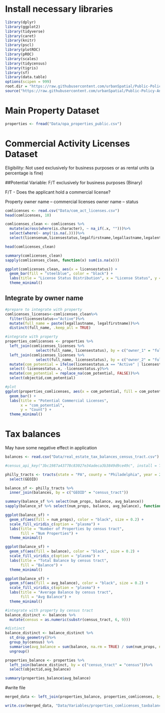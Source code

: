 # Install necessary libraries
```r
library(dplyr)
library(ggplot2)
library(tidyverse)
library(caret)
library(knitr) 
library(pscl)
library(plotROC)
library(pROC)
library(scales)
library(tidycensus)
library(tigris)
library(sf)
library(data.table)
options(scipen = 999)
root.dir = "https://raw.githubusercontent.com/urbanSpatial/Public-Policy-Analytics-Landing/master/DATA/"
source("https://raw.githubusercontent.com/urbanSpatial/Public-Policy-Analytics-Landing/master/functions.r")
```

# Main Property Dataset
```r
properties <- fread("Data/opa_properties_public.csv")
```

# Commercial Activity Licenses Dataset

Eligibility: Not used exclusively for business purposes or as rental units (a percentage is fine) 

##Potential Variable: F/T exclusively for business purposes (Binary) 

F/T - Does the applicant hold a commercial license?  

Property owner name – commercial licenses owner name -- status 

```r
comlicenses <- read.csv("Data/com_act_licenses.csv")
head(comlicenses, 10)
```

```r

comlicenses_clean <- comlicenses %>% 
  mutate(across(where(is.character), ~ na_if(.x, "")))%>%
  select(where(~ any(!is.na(.))))%>%
  select(licensenum,licensestatus,legalfirstname,legallastname,legalentityid)

head(comlicenses_clean)

```

```r

summary(comlicenses_clean)
sapply(comlicenses_clean, function(x) sum(is.na(x)))

```


```r
ggplot(comlicenses_clean, aes(x = licensestatus)) +
  geom_bar(fill = "steelblue", color = "black") +
  labs(title = "License Status Distribution", x = "License Status", y = "Count") +
  theme_minimal()
```

## Integrate by owner name

```r
#prepare to integrate with property
comlicenses_licenses<-comlicenses_clean%>%
  filter(licensestatus=="Active")%>%
  mutate(full_name = paste(legallastname, legalfirstname))%>%
  distinct(full_name, .keep_all = TRUE)
```


```r

#integrate with property
properties_comlicenses <- properties %>%
  left_join(comlicenses_licenses %>%
              select(full_name, licensestatus), by = c("owner_1" = "full_name")) %>%
  left_join(comlicenses_licenses %>%
              select(full_name, licensestatus), by = c("owner_2" = "full_name"))%>%
  mutate(com_potential = ifelse(licensestatus.x == "Active" | licensestatus.y == "Active", TRUE, FALSE))%>%
  select(-licensestatus.x, -licensestatus.y)%>%
  mutate(com_potential = replace_na(com_potential, FALSE))%>%
  select(objectid,com_potential)

```

```r
#plot
ggplot(properties_comlicenses, aes(x = com_potential, fill = com_potential)) +
  geom_bar() +
  labs(title = "Potential Commercial Licenses",
       x = "com_potential",
       y = "Count") +
  theme_minimal()

```


# Tax balances

May have some negative effect in application 

```r
balances <- read.csv("Data/real_estate_tax_balances_census_tract.csv")
```

```r
#census_api_key("3bc1987a43778c83027e34adeca3b3849d9ce49c", install = TRUE)
```

```r
philly_tracts <- tracts(state = "PA", county = "Philadelphia", year = 2024, class = "sf")%>%
  select(GEOID) 
```
```r
balance_sf <- philly_tracts %>% 
  inner_join(balances, by = c("GEOID" = "census_tract")) 
```

```r

summary(balance_sf %>% select(num_props, balance, avg_balance))
sapply(balance_sf %>% select(num_props, balance, avg_balance), function(x) sum(is.na(x)))

```

```r

ggplot(balance_sf) +
  geom_sf(aes(fill = num_props), color = "black", size = 0.2) +  
  scale_fill_viridis_c(option = "plasma") +  
  labs(title = "Number of Properties by census tract",
       fill = "Num Properties") + 
  theme_minimal()

ggplot(balance_sf) +
  geom_sf(aes(fill = balance), color = "black", size = 0.2) + 
  scale_fill_viridis_c(option = "plasma") + 
  labs(title = "Total Balance by census tract",
       fill = "Balance") + 
  theme_minimal()

ggplot(balance_sf) +
  geom_sf(aes(fill = avg_balance), color = "black", size = 0.2) + 
  scale_fill_viridis_c(option = "plasma") + 
  labs(title = "Average Balance by census tract",
       fill = "Avg Balance") + 
  theme_minimal()

```

```r
#integrate with property by census tract
balance_distinct <- balances %>%
  mutate(census = as.numeric(substr(census_tract, 6, 9)))
```

```r
#distinct
balance_distinct <- balance_distinct %>%
  st_drop_geometry()%>%
  group_by(census) %>% 
  summarise(avg_balance = sum(balance, na.rm = TRUE) / sum(num_props, na.rm = TRUE)) %>%
  ungroup()

```

```r
properties_balance <- properties %>%
  left_join(balance_distinct, by = c("census_tract" = "census"))%>%
  select(objectid,avg_balance)
```

```r
summary(properties_balance$avg_balance)
```

#write file
```r
merged_data <- left_join(properties_balance, properties_comlicenses, by = "objectid")

write.csv(merged_data, "Data/Variables/properties_comlicenses_taxbalance.csv", row.names = FALSE)
```


